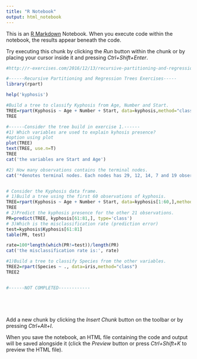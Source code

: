 ```yaml
---
title: "R Notebook"
output: html_notebook
---
```


This is an [R Markdown](http://rmarkdown.rstudio.com) Notebook. When you execute code within the notebook, the results appear beneath the code. 

Try executing this chunk by clicking the *Run* button within the chunk or by placing your cursor inside it and pressing *Ctrl+Shift+Enter*. 

```r
#http://r-exercises.com/2016/12/13/recursive-partitioning-and-regression-trees-exercises/

#------Recursive Partitioning and Regression Trees Exercises-----
library(rpart)

help('kyphosis')

#Build a tree to classify Kyphosis from Age, Number and Start.
TREE=rpart(Kyphosis ~ Age + Number + Start, data=kyphosis,method="class")
TREE

#------Consider the tree build in exercise 1.------
#1) Which variables are used to explain kyhosis presence?
#option using plot
plot(TREE)
text(TREE, use.n=T)
TREE
cat('the variables are Start and Age')

#2) How many observations contains the terminal nodes.
cat('*denotes terminal nodes. Each nodes has 29, 12, 14, 7 and 19 observations')


# Consider the Kyphosis data frame.
# 1)Build a tree using the first 60 observations of kyphosis.
TREE=rpart(Kyphosis ~ Age + Number + Start, data=kyphosis[1:60,],method="class")
TREE
# 2)Predict the kyphosis presence for the other 21 observations.
PR=predict(TREE, kyphosis[61:81,], type='class')
# 3)Which is the misclassification rate (prediction error)
test=kyphosis$Kyphosis[61:81]
table(PR, test)

rate=100*length(which(PR!=test))/length(PR)
cat('the misclassification rate is:', rate)

#1)Build a tree to classify Species from the other variables.
TREE2=rpart(Species ~ ., data=iris,method="class")
TREE2


#------NOT COMPLETED------------






```

Add a new chunk by clicking the *Insert Chunk* button on the toolbar or by pressing *Ctrl+Alt+I*.

When you save the notebook, an HTML file containing the code and output will be saved alongside it (click the *Preview* button or press *Ctrl+Shift+K* to preview the HTML file).
